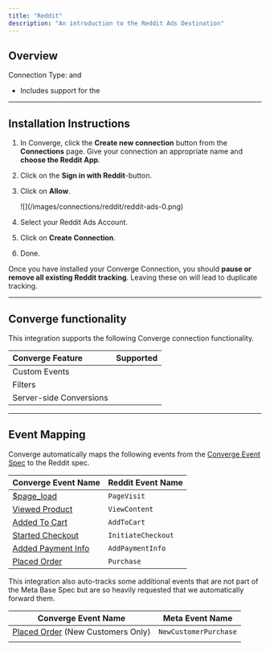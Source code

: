 ```yaml
---
title: "Reddit"
description: "An introduction to the Reddit Ads Destination"
---
```



## Overview
Connection Type: <IconText text="Client-side" name="browser" iconType="duotone" iconLocation="after"/>  and <IconText text="Server-side" name="server" iconType="duotone" iconLocation="after"/>
- Includes support for the <OutboundLink linkText="Reddit Conversions API" linkTarget="https://business.reddithelp.com/helpcenter/s/article/Conversions-API"/> 

--- 

## Installation Instructions

1. In Converge, click the **Create new connection** button from the **Connections** page. Give your connection an appropriate name and **choose the Reddit App**.

2. Click on the **Sign in with Reddit**-button.

3. Click on **Allow**.
    <Frame> 
     ![](/images/connections/reddit/reddit-ads-0.png)
    </Frame>

4. Select your Reddit Ads Account. 

5. Click on **Create Connection**. 

6. Done.


<Warning> Once you have installed your Converge Connection, you should **pause or remove all existing Reddit tracking**. Leaving these on will lead to duplicate tracking.  </Warning>


---

## Converge functionality

This integration supports the following Converge connection functionality.

| Converge Feature        |       Supported       |
| :---------------------- | :-------------------: |
| Custom Events           | <Icon name="check" /> |
| Filters                 | <Icon name="check" /> |
| Server-side Conversions | <Icon name="check" /> |


---

## Event Mapping

Converge automatically maps the following events from the [Converge Event Spec](/sources/converge-spec) to the Reddit spec.

| Converge Event Name                                                                               | Reddit Event Name                         |
| ------------------------------------------------------------------------------------------------- | --------------------------------------- |
| [$page_load](/sources/converge-spec#page-load)                                                    | `PageVisit`                              |
| [Viewed Product](/sources/converge-spec#viewed-product)                                           | `ViewContent`                           |
| [Added To Cart](/sources/converge-spec#added-to-cart)                                             | `AddToCart`                             |
| [Started Checkout](/sources/converge-spec#started-checkout)                                       | `InitiateCheckout`                      |
| [Added Payment Info](/sources/converge-spec#added-payment-info)                                   | `AddPaymentInfo`                        |
| [Placed Order](/sources/converge-spec#placed-order)                                               | `Purchase`                              |


This integration also auto-tracks some additional events that are not part of the Meta Base Spec but are so heavily requested that we automatically forward them.

| Converge Event Name                                                       | Meta Event Name       |
| ------------------------------------------------------------------------- | --------------------- |
| [Placed Order](/sources/converge-spec#placed-order)  (New Customers Only) | `NewCustomerPurchase` |
|                                                                           |                       |
